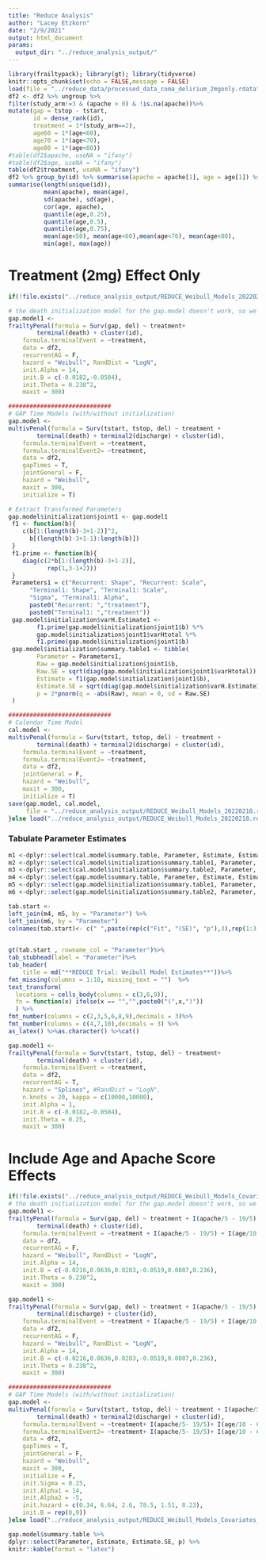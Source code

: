 ```yaml
---
title: "Reduce Analysis"
author: "Lacey Etzkorn"
date: "2/9/2021"
output: html_document
params: 
  output_dir: "../reduce_analysis_output/"
---
```


```r
library(frailtypack); library(gt); library(tidyverse)
knitr::opts_chunk$set(echo = FALSE,message = FALSE)
load(file = "../reduce_data/processed_data_coma_delirium_2mgonly.rdata")
df2 <- df2 %>% ungroup %>%
filter(study_arm!=3 & (apache > 0) & !is.na(apache))%>% 
mutate(gap = tstop - tstart,
       id = dense_rank(id),
       treatment = 1*(study_arm==2),
	   age60 = 1*(age<60),
	   age70 = 1*(age<70), 
	   age80 = 1*(age<80))
#table(df2$apache, useNA = "ifany")
#table(df2$age, useNA = "ifany")
table(df2$treatment, useNA = "ifany")
df2 %>% group_by(id) %>% summarise(apache = apache[1], age = age[1]) %>% 
summarise(length(unique(id)),
		  mean(apache), mean(age), 
		  sd(apache), sd(age), 
		  cor(age, apache),
		  quantile(age,0.25),
		  quantile(age,0.5),
		  quantile(age,0.75),
		  mean(age<50), mean(age<60),mean(age<70), mean(age<80),
		  min(age), max(age))
```

# Treatment (2mg) Effect Only

```r
if(!file.exists("../reduce_analysis_output/REDUCE_Weibull_Models_20220218.rdata")){

# the death initialization model for the gap.model doesn't work, so we set some starting vals
gap.model1 <-
frailtyPenal(formula = Surv(gap, del) ~ treatment+
		terminal(death) + cluster(id),
	formula.terminalEvent = ~treatment,
	data = df2, 
	recurrentAG = F,
	hazard = "Weibull", RandDist = "LogN", 
	init.Alpha = 14,
	init.B = c(-0.0182,-0.0504),
	init.Theta = 0.238^2,
	maxit = 300)

#############################
# GAP Time Models (with/without initialization)
gap.model <-
multivPenal(formula = Surv(tstart, tstop, del) ~ treatment +
		terminal(death) + terminal2(discharge) + cluster(id),
	formula.terminalEvent = ~treatment,
	formula.terminalEvent2= ~treatment,
	data = df2,
	gapTimes = T,
	jointGeneral = F,
	hazard = "Weibull",
	maxit = 300, 
	initialize = T)

# Extract Transformed Parameters
gap.model$initialization$joint1 <- gap.model1
 f1 <- function(b){
 	c(b[1:(length(b)-3+1-2)]^2,
 	  b[(length(b)-3+1-1):length(b)])
 }
 f1.prime <- function(b){
 	diag(c(2*b[1:(length(b)-3+1-2)],
 	       rep(1,3-1+2)))
 }
 Parameters1 = c("Recurrent: Shape", "Recurrent: Scale",
 	  "Terminal1: Shape", "Terminal1: Scale",
 	  "Sigma", "Terminal1: Alpha",
 	  paste0("Recurrent: ","treatment"),
 	  paste0("Terminal1: ","treatment"))
 gap.model$initialization$varH.Estimate1 <-
		f1.prime(gap.model$initialization$joint1$b) %*%
 		gap.model$initialization$joint1$varHtotal %*%
 		f1.prime(gap.model$initialization$joint1$b)
 gap.model$initialization$summary.table1 <- tibble(
 		Parameter = Parameters1,
 		Raw = gap.model$initialization$joint1$b,
 		Raw.SE = sqrt(diag(gap.model$initialization$joint1$varHtotal)),
 		Estimate = f1(gap.model$initialization$joint1$b),
 		Estimate.SE = sqrt(diag(gap.model$initialization$varH.Estimate1)),
 		p = 2*pnorm(q = -abs(Raw), mean = 0, sd = Raw.SE)
 )

#############################
# Calendar Time Model
cal.model <-
multivPenal(formula = Surv(tstart, tstop, del) ~ treatment +
		terminal(death) + terminal2(discharge) + cluster(id),
	formula.terminalEvent = ~treatment,
	formula.terminalEvent2= ~treatment,
	data = df2,
	jointGeneral = F,
	hazard = "Weibull",
	maxit = 300, 
	initialize = T)
save(gap.model, cal.model,
     file = "../reduce_analysis_output/REDUCE_Weibull_Models_20220218.rdata")
}else load("../reduce_analysis_output/REDUCE_Weibull_Models_20220218.rdata")
```

### Tabulate Parameter Estimates

```r
m1 <-dplyr::select(cal.model$summary.table, Parameter, Estimate, Estimate.SE, p)
m2 <-dplyr::select(cal.model$initialization$summary.table1, Parameter, Estimate, Estimate.SE, p)
m3 <-dplyr::select(cal.model$initialization$summary.table2, Parameter, Estimate, Estimate.SE, p)
m4 <-dplyr::select(gap.model$summary.table, Parameter, Estimate, Estimate.SE, p)
m5 <-dplyr::select(gap.model$initialization$summary.table1, Parameter, Estimate, Estimate.SE, p)
m6 <-dplyr::select(gap.model$initialization$summary.table2, Parameter, Estimate, Estimate.SE, p)
```

```r
tab.start <- 
left_join(m4, m5, by = "Parameter") %>%
left_join(m6, by = "Parameter")
colnames(tab.start)<- c(" ",paste(rep(c("Fit", "(SE)", "p"),3),rep(1:3, each = 3)))
	

gt(tab.start , rowname_col = "Parameter")%>%
tab_stubhead(label = "Parameter")%>%
tab_header(
    title = md("**REDUCE Trial: Weibull Model Estimates**"))%>%
fmt_missing(columns = 1:10, missing_text = "")  %>%
text_transform(
  locations = cells_body(columns = c(3,6,9)),
  fn = function(x) ifelse(x == "","",paste0("(",x,")"))
  ) %>%
fmt_number(columns = c(2,3,5,6,8,9),decimals = 3)%>%
fmt_number(columns = c(4,7,10),decimals = 3) %>%
as_latex() %>%as.character() %>%cat()
```



```r
gap.model1 <-
frailtyPenal(formula = Surv(tstart, tstop, del) ~ treatment+
		terminal(death) + cluster(id),
	formula.terminalEvent = ~treatment,
	data = df2, 
	recurrentAG = T,
	hazard = "Splines", #RandDist = "LogN", 
	n.knots = 20, kappa = c(10000,10000),
	init.Alpha = 1,
	init.B = c(-0.0182,-0.0504),
	init.Theta = 0.25,
	maxit = 300)
```


# Include Age and Apache Score Effects

```r
if(!file.exists("../reduce_analysis_output/REDUCE_Weibull_Models_Covariates_20220218.rdata")){
# the death initialization model for the gap.model doesn't work, so we set some starting vals
gap.model1 <-
frailtyPenal(formula = Surv(gap, del) ~ treatment + I(apache/5 - 19/5) + I(age/10 - 65/10) +
		terminal(death) + cluster(id),
	formula.terminalEvent = ~treatment + I(apache/5 - 19/5) + I(age/10 - 65/10),
	data = df2, 
	recurrentAG = F,
	hazard = "Weibull", RandDist = "LogN", 
	init.Alpha = 14,
	init.B = c(-0.0216,0.0636,0.0283,-0.0519,0.0807,0.236),
	init.Theta = 0.238^2,
	maxit = 300)

gap.model1 <-
frailtyPenal(formula = Surv(gap, del) ~ treatment + I(apache/5 - 19/5) + I(age/10 - 65/10) +
		terminal(discharge) + cluster(id),
	formula.terminalEvent = ~treatment + I(apache/5 - 19/5) + I(age/10 - 65/10),
	data = df2, 
	recurrentAG = F,
	hazard = "Weibull", RandDist = "LogN", 
	init.Alpha = 14,
	init.B = c(-0.0216,0.0636,0.0283,-0.0519,0.0807,0.236),
	init.Theta = 0.238^2,
	maxit = 300)

#############################
# GAP Time Models (with/without initialization)
gap.model <-
multivPenal(formula = Surv(tstart, tstop, del) ~ treatment + I(apache/5 - 19/5) + I(age/10 - 65/10)+
		terminal(death) + terminal2(discharge) + cluster(id),
	formula.terminalEvent = ~treatment+ I(apache/5- 19/5)+ I(age/10 - 65/10),
	formula.terminalEvent2= ~treatment+ I(apache/5- 19/5)+ I(age/10 - 65/10),
	data = df2,
	gapTimes = T,
	jointGeneral = F,
	hazard = "Weibull",
	maxit = 300, 
	initialize = F,
	init.Sigma = 0.25, 
	init.Alpha1 = 14, 
	init.Alpha2 = -5, 
	init.hazard = c(0.34, 6.64, 2.6, 78.5, 1.51, 8.23),
	init.B = rep(0,9))
}else load("../reduce_analysis_output/REDUCE_Weibull_Models_Covariates_20220214.rdata")

gap.model$summary.table %>% 
dplyr::select(Parameter, Estimate, Estimate.SE, p) %>%
knitr::kable(format = "latex")

```

